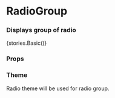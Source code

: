 
<Meta title="Core" component={RadioGroup} />

# RadioGroup

### Displays group of radio

<Preview withToolbar>
    <Story name="RadioGroup">{stories.Basic()}</Story>
</Preview>

### Props

<Props of={RadioGroup} />

### Theme

Radio theme will be used for radio group.

